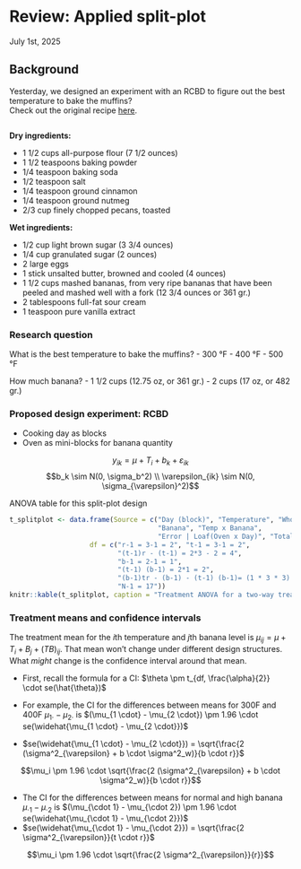 # Review: Applied split-plot 
July 1st, 2025  

## Background  

Yesterday, we designed an experiment with an RCBD to figure out the best temperature to bake the muffins?  
Check out the original recipe [here](https://www.ouichefnetwork.com/2016/06/a-life-changing-banana-nut-muffin.html).

```r

```

**Dry ingredients:**  

- 1 1/2 cups all-purpose flour (7 1/2 ounces)
- 1 1/2 teaspoons baking powder 
- 1/4 teaspoon baking soda 
- 1/2 teaspoon salt 
- 1/4 teaspoon ground cinnamon 
- 1/4 teaspoon ground nutmeg
- 2/3 cup finely chopped pecans, toasted

**Wet ingredients:**  

- 1/2 cup light brown sugar (3 3/4 ounces)
- 1/4 cup granulated sugar (2 ounces)
- 2 large eggs
- 1 stick unsalted butter, browned and cooled (4 ounces)
- 1 1/2 cups mashed bananas, from very ripe bananas that have been peeled and mashed well with a fork (12 3/4 ounces or 361 gr.)
- 2 tablespoons full-fat sour cream
- 1 teaspoon pure vanilla extract 

### Research question

What is the best temperature to bake the muffins? 
- 300 °F
- 400 °F
- 500 °F

How much banana? 
- 1 1/2 cups (12.75 oz, or 361 gr.)
- 2 cups (17 oz, or 482 gr.) 

### Proposed design experiment: RCBD 

- Cooking day as blocks 
- Oven as mini-blocks for banana quantity 

$$y_{ik} = \mu + T_i + b_k + \varepsilon_{ik}$$
$$b_k \sim N(0, \sigma_b^2) \\ \varepsilon_{ik} \sim N(0, \sigma_{\varepsilon}^2)$$

ANOVA table for this split-plot design 

```r
t_splitplot <- data.frame(Source = c("Day (block)", "Temperature", "Wholeplot|Error(oven)|Oven(Day)", 
                                     "Banana", "Temp x Banana", 
                                     "Error | Loaf(Oven x Day)", "Total"),
                    df = c("r-1 = 3-1 = 2", "t-1 = 3-1 = 2", 
                           "(t-1)r - (t-1) = 2*3 - 2 = 4",
                           "b-1 = 2-1 = 1",
                           "(t-1) (b-1) = 2*1 = 2",
                           "(b-1)tr - (b-1) - (t-1) (b-1)= (1 * 3 * 3) - 1 - 2 = 6",
                           "N-1 = 17"))
knitr::kable(t_splitplot, caption = "Treatment ANOVA for a two-way treatment structure in a split-plot")
```

### Treatment means and confidence intervals  

The treatment mean for the $i$th temperature and $j$th banana level is $\mu_{ij} = \mu + T_i + B_j +(TB)_{ij}$. 
That mean won't change under different design structures. 
What *might* change is the confidence interval around that mean.  

- First, recall the formula for a CI: $\theta \pm t_{df, \frac{\alpha}{2}} \cdot se(\hat{\theta})$

- For example, the CI for the differences between means for 300F and 400F $\mu_{1 \cdot} - \mu_{2 \cdot}$ is $(\mu_{1 \cdot} - \mu_{2 \cdot}) \pm 1.96 \cdot se(\widehat{\mu_{1 \cdot} - \mu_{2 \cdot}})$ 
- $se(\widehat{\mu_{1 \cdot} - \mu_{2 \cdot}}) = \sqrt{\frac{2 (\sigma^2_{\varepsilon} + b  \cdot \sigma^2_w)}{b \cdot r}}$

$$\mu_i \pm 1.96 \cdot \sqrt{\frac{2 (\sigma^2_{\varepsilon} + b \cdot \sigma^2_w)}{b \cdot r}}$$

- The CI for the differences between means for normal and high banana $\mu_{\cdot 1} - \mu_{\cdot 2}$ is $(\mu_{\cdot 1} - \mu_{\cdot 2}) \pm 1.96 \cdot se(\widehat{\mu_{\cdot 1} - \mu_{\cdot 2}})$ 
- $se(\widehat{\mu_{\cdot 1} - \mu_{\cdot 2}}) = \sqrt{\frac{2 \sigma^2_{\varepsilon}}{t \cdot r}}$

$$\mu_i \pm 1.96 \cdot \sqrt{\frac{2 \sigma^2_{\varepsilon}}{r}}$$


